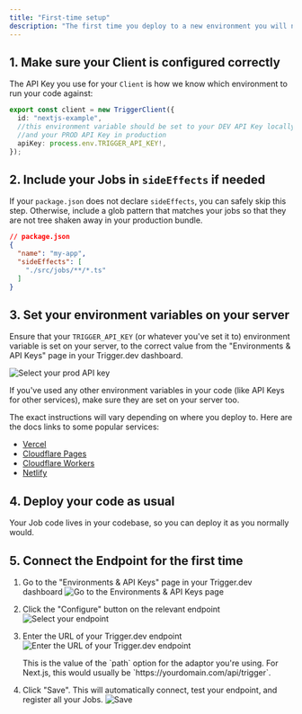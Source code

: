 ```yaml
---
title: "First-time setup"
description: "The first time you deploy to a new environment you will need to setup the endpoint for that environment."
---
```


<Snippet file="v2-deprecation-warning.mdx" />

## 1. Make sure your Client is configured correctly

The API Key you use for your `Client` is how we know which environment to run your code against:

```ts
export const client = new TriggerClient({
  id: "nextjs-example",
  //this environment variable should be set to your DEV API Key locally,
  //and your PROD API Key in production
  apiKey: process.env.TRIGGER_API_KEY!,
});
```

## 2. Include your Jobs in `sideEffects` if needed

If your `package.json` does not declare `sideEffects`, you can safely skip this step. Otherwise, include a glob pattern that matches your jobs so that they are not tree shaken away in your production bundle.

```json
// package.json
{
  "name": "my-app",
  "sideEffects": [
    "./src/jobs/**/*.ts"
  ]
}
```

## 3. Set your environment variables on your server

Ensure that your `TRIGGER_API_KEY` (or whatever you've set it to) environment variable is set on your server, to the correct value from the "Environments & API Keys" page in your Trigger.dev dashboard.

![Select your prod API key](/images/api-keys-prod.png)

If you've used any other environment variables in your code (like API Keys for other services), make sure they are set on your server too.

The exact instructions will vary depending on where you deploy to. Here are the docs links to some popular services:

- [Vercel](https://vercel.com/docs/concepts/projects/environment-variables#)
- [Cloudflare Pages](https://developers.cloudflare.com/pages/platform/functions/bindings/#environment-variables)
- [Cloudflare Workers](https://developers.cloudflare.com/workers/platform/environment-variables/)
- [Netlify](https://docs.netlify.com/environment-variables/overview/)

## 4. Deploy your code as usual

Your Job code lives in your codebase, so you can deploy it as you normally would.

## 5. Connect the Endpoint for the first time

1. Go to the "Environments & API Keys" page in your Trigger.dev dashboard
   ![Go to the Environments & API Keys page ](/images/environments-link.png)

2. Click the "Configure" button on the relevant endpoint
   ![Select your endpoint](/images/endpoint-setup-1.png)

3. Enter the URL of your Trigger.dev endpoint
   ![Enter the URL of your Trigger.dev endpoint](/images/endpoint-setup-2.png)

   <Info>
     This is the value of the `path` option for the adaptor you're using. For
     Next.js, this would usually be `https://yourdomain.com/api/trigger`.
   </Info>

4. Click "Save". This will automatically connect, test your endpoint, and register all your Jobs.
   ![Save](/images/endpoint-setup-3.png)
